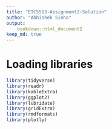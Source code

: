 ```yaml
---
title: "ETC5513-Assignment2-Solution"
author: "Abhishek Sinha"
output: 
    bookdown::html_document2
keep_md: true
---
```


# Loading libraries

```r
library(tidyverse)
library(readr)
library(kableExtra)
library(ggplot2)
library(lubridate)
library(gridExtra)
library(rmdformats)
library(plotly)
```

